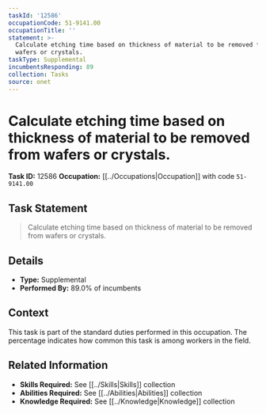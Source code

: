 ```yaml
---
taskId: '12586'
occupationCode: 51-9141.00
occupationTitle: ''
statement: >-
  Calculate etching time based on thickness of material to be removed from
  wafers or crystals.
taskType: Supplemental
incumbentsResponding: 89
collection: Tasks
source: onet
---
```

# Calculate etching time based on thickness of material to be removed from wafers or crystals.

**Task ID:** 12586
**Occupation:** [[../Occupations|Occupation]] with code `51-9141.00`

## Task Statement

> Calculate etching time based on thickness of material to be removed from wafers or crystals.

## Details

- **Type:** Supplemental
- **Performed By:** 89.0% of incumbents

## Context

This task is part of the standard duties performed in this occupation. The percentage indicates how common this task is among workers in the field.

## Related Information

- **Skills Required:** See [[../Skills|Skills]] collection
- **Abilities Required:** See [[../Abilities|Abilities]] collection
- **Knowledge Required:** See [[../Knowledge|Knowledge]] collection

